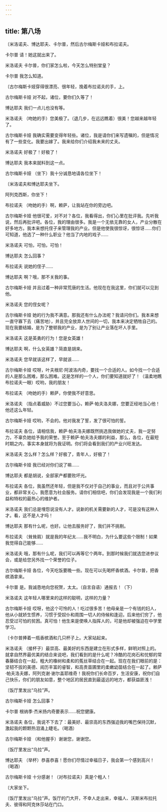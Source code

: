 ```yaml
---
---
---
```

title: 第八场
---




〔米洛诺夫、博达耶夫、卡尔普，然后古尔梅斯卡娅和布拉诺夫。





卡尔普 请！她这就出来了。

米洛诺夫 卡尔普，你们家怎么啦，今天怎么特别堂皇？

卡尔普 我怎么知道。

〔古尔梅斯卡娅穿得很漂亮、很年轻，挽着布拉诺夫的手，上。

古尔梅斯卡娅 对不起，诸位，要你们久等了！

博达耶夫 我们一点儿也没有等。

米洛诺夫 （吻她的手）您美极了。（退几步，在远远瞧着）很美！您越来越年轻了。

古尔梅斯卡娅 我确实需要变得年轻些。诸位，我是请你们来写遗嘱的，但是情况有了一些变化。我要出嫁了。我来给你们介绍我未来的丈夫。

米洛诺夫 好极了！好极了！

博达耶夫 我本来就料到这一点。

古尔梅斯卡娅 （坐下）我十分诚恳地请各位坐下！

〔米洛诺夫和博达耶夫坐下。

阿列克西斯，你坐下！

布拉诺夫 （吻她的手）啊，赖萨，让我站在你的旁边吧。

古尔梅斯卡娅 他很可爱，对不对？各位，我看得出，你们心里在批评我。先听我说，然后再批评吧。各位，我的理由很多。我是一个无依无靠的女人，产业分散在好多地方。我本来想托侄子来管理我的产业。但是他使我很惊讶，很惊讶……你们可知道，他选了一种什么职业？他当了内地的戏子……

米洛诺夫 可怕，可怕，可怕！

博达耶夫 怎么回事？

布拉诺夫 说她的侄子……

博达耶夫 啊？哦，那不关我的事。

古尔梅斯卡娅 并且过着一种非常荒唐的生活。他现在在我这里，你们就可以见到他。

米洛诺夫 您的侄女呢？

古尔梅斯卡娅 她的行为我不满意。那我还有什么办法呢？我请问你们。我本来想一直守寡下去（痛苦地），并且完全放弃人世间的一切，我本来决定牺牲自己的。现在我要结婚，是为了整顿我的产业，是为了别让产业落在坏人手里。

米洛诺夫 这是英勇的行为！您是女英雄！

博达耶夫 啊，什么女英雄？简直是胡来。

米洛诺夫 您早就该这样了，早就该……

古尔梅斯卡娅 哎呀，叶夫根尼·阿波洛内奇，要找一个合适的人。如今找一个合适的人是那么困难，那么困难。这是怎样的一个人，你们要知道就好了！（温柔地瞧布拉诺夫一眼）哎哟，我的朋友！

布拉诺夫 （吻她的手）赖萨，你使我不好意思。

米洛诺夫 （指点着威胁）不过您要当心，赖萨·帕夫洛夫娜，您要正经地当心他！他还这么年轻。

古尔梅斯卡娅 哎哟，不会的。他对我发了誓，发了很可怕的誓。

布拉诺夫 各位，请相信我，赖萨·帕夫洛夫娜既然挑选我做她的丈夫，我一定努力，不辜负她给予我的荣誉。至于赖萨·帕夫洛夫娜的利益，那么，各位，在最短时期之内，事实本身就将为我证明。你们将会看到我们的产业兴旺发达。

米洛诺夫 怎么样？怎么样？好极了，青年人，好极了！

古尔梅斯卡娅 我已经对你们说了嘛……

博达耶夫 都是胡说，全部家产都要败坏光。

布拉诺夫 各位，我虽然还年轻，但是我不仅对于自己的事业，而且对于公共事业，都非常关心，我愿意为社会服务。请你们相信吧，你们会发现我是一个我们利益和特权的最热心的维护者。

米洛诺夫 我们总是埋怨说没有人才。说新的机关需要新的人才，可是没有这种人才。看，这不是人才吗！

博达耶夫 那有什么呢，也好。让他去服务好了，我们并不挑剔。

布拉诺夫 （耸耸肩）就是我的年纪太……我不明白，为什么要这些个限制！如果我觉得自己能够……

米洛诺夫 哦，那有什么呢，我们可以再等它个两年。到那时候我们就选您进参议会，或是给您另外找一个荣誉的位子。

古尔梅斯卡娅 各位，今天吃饭要晚一些。现在可以先喝杯香槟酒。卡尔普，把香槟酒拿来。

卡尔普 是。我诚恳地向您祝贺，太太。（自言自语）通报去！（下）

米洛诺夫 这年轻人哪里来的这样的聪明，这样的力量？

古尔梅斯卡娅 哎呀，他这个可怜的人！吃过很多苦！他母亲是一个有钱的妇人，他从小就娇生惯养，习惯于受奴仆和周围一切人的侍候和逢迎。后来他们穷了，他忍受过可怕的贫困。真可怕！他生来是使唤人指挥人的，可是他却被强迫在中学里学习。

〔卡尔普捧着一瓶香槟酒和几只杯子上。大家站起来。

米洛诺夫 （接杯子）最崇高、最美好的东西是建立在形式多样，鲜明对照上的。就拿自然界最优美的结合来说吧，我们看到的是什么呢？冷酷的花岗石和忧郁的常春藤结合在一起，粗大的橡树和柔和的菟丝草结合在一起。现在在我们眼前的是：坚韧不拔的美德、阅历丰富的睿智，和高贵苗圃里的柔嫩幼苗结合在一起了。赖萨·帕夫洛夫娜，阿列克谢·谢尔盖耶维奇！我祝你们长命百岁，生活安康，祝你们自己快乐，你们的朋友如意，整个地区的居民直到最遥远的地方，都获益匪浅！

〔饭厅里发出“乌拉”声。

古尔梅斯卡娅 怎么回事？

卡尔普 根纳季·杰米扬内奇要表示……祝您健康。

米洛诺夫 各位，我说不下去了：最美好、最崇高的东西强迫我的嘴巴保持沉默，激起我的颗颗热泪涌上睫毛。（喝酒）

古尔梅斯卡娅 （和他握手）谢谢您，谢谢您。

〔饭厅里发出“乌拉”声。

博达耶夫 （举杯）恭喜恭喜！愿你们尽情过幸福日子，我会第一个感到高兴！（喝酒）

古尔梅斯卡娅 十分感谢！（对布拉诺夫）真是个粗人！

〔大家坐下。

〔饭厅里发出“乌拉”声。饭厅的门大开，不幸人走出来，幸福人、沃斯米布拉托夫、彼得和阿克休莎站在门口。